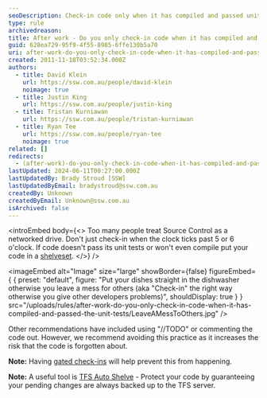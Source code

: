 ```yaml
---
seoDescription: Check-in code only when it has compiled and passed unit tests to avoid leaving a mess for others
type: rule
archivedreason:
title: After work - Do you only check-in code when it has compiled and passed the unit tests?
guid: 628ea729-95f9-4f55-8985-6ffe130b5a70
uri: after-work-do-you-only-check-in-code-when-it-has-compiled-and-passed-the-unit-tests
created: 2011-11-18T03:52:34.000Z
authors:
  - title: David Klein
    url: https://ssw.com.au/people/david-klein
    noimage: true
  - title: Justin King
    url: https://ssw.com.au/people/justin-king
  - title: Tristan Kurniawan
    url: https://ssw.com.au/people/tristan-kurniawan
  - title: Ryan Tee
    url: https://ssw.com.au/people/ryan-tee
    noimage: true
related: []
redirects:
  - (after-work)-do-you-only-check-in-code-when-it-has-compiled-and-passed-the-unit-tests
lastUpdated: 2024-06-11T00:27:00.000Z
lastUpdatedBy: Brady Stroud [SSW]
lastUpdatedByEmail: bradystroud@ssw.com.au
createdBy: Unknown
createdByEmail: Unknown@ssw.com.au
isArchived: false
---
```


<introEmbed
  body={<>
Too many people treat Source Control as a networked drive. Don't just check-in when the clock ticks past 5 or 6 o'clock. If code doesn't pass its unit tests or won't even compile put your code in a [shelveset](http://msdn.microsoft.com/en-us/library/ms181403.aspx?WT.mc_id=DOP-MVP-33518).
  </>}
/>

<imageEmbed
  alt="Image"
  size="large"
  showBorder={false}
  figureEmbed={ {
    preset: "default",
    figure: "Put your dishes straight in the dishwasher otherwise you leave a mess for others (aka \"Check-in\" the right way otherwise you give other developers problems)",
    shouldDisplay: true
  } }
  src="/uploads/rules/after-work-do-you-only-check-in-code-when-it-has-compiled-and-passed-the-unit-tests/LeaveAMessToOthers.jpg"
/>

Other recommendations have included using "//TODO" or commenting the code out. However, we recommend avoiding this practice as it increases the risk that the code is forgotten about.

**Note:** Having [gated check-ins](/do-you-know-the-minimum-builds-to-create-for-your-project) will help prevent this from happening.

**Note:** A useful tool is [TFS Auto Shelve](https://marketplace.visualstudio.com/items?itemName=Vercellone.TFSAutoShelveforVisualStudio2017) - Protect your code by guaranteeing your pending changes are always backed up to the TFS server.

